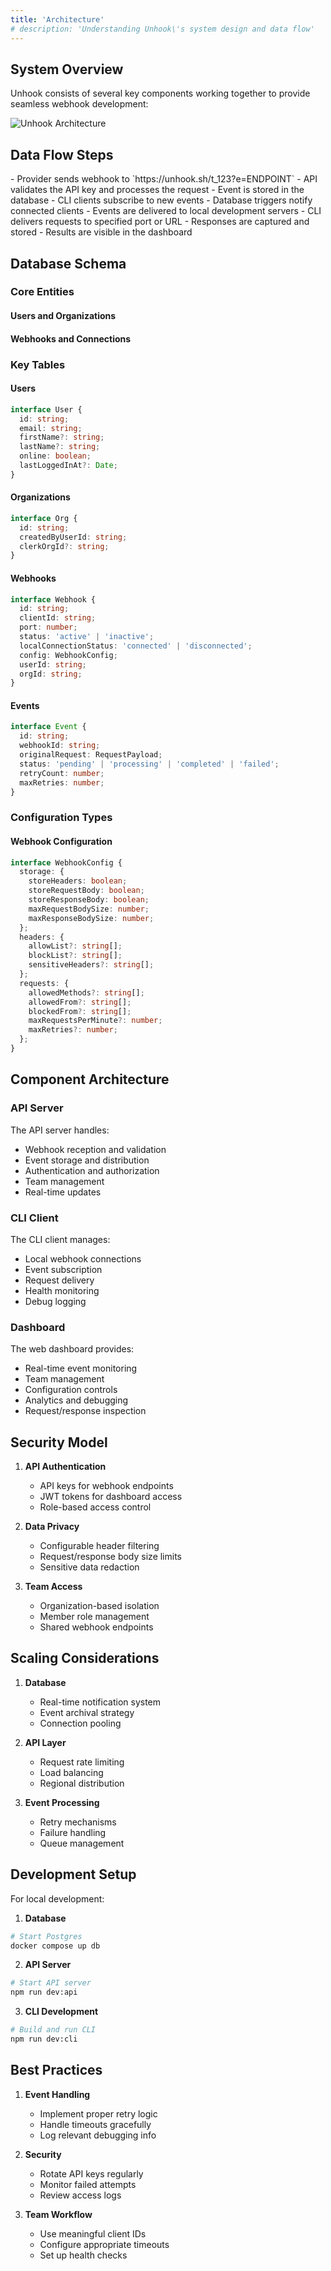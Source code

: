 ```yaml
---
title: 'Architecture'
# description: 'Understanding Unhook\'s system design and data flow'
---
```


## System Overview

Unhook consists of several key components working together to provide seamless webhook development:

<div style={{ display: 'flex', justifyContent: 'center', width: '100%' }}>
  <img src="/images/arch.png" alt="Unhook Architecture" />
</div>

## Data Flow Steps

<Steps>
  <Step title="Webhook Reception">
    - Provider sends webhook to `https://unhook.sh/t_123?e=ENDPOINT`
    - API validates the API key and processes the request
    - Event is stored in the database
  </Step>
  <Step title="Real-time Distribution">
    - CLI clients subscribe to new events
    - Database triggers notify connected clients
    - Events are delivered to local development servers
  </Step>
  <Step title="Local Processing">
    - CLI delivers requests to specified port or URL
    - Responses are captured and stored
    - Results are visible in the dashboard
  </Step>
</Steps>

## Database Schema

### Core Entities

#### Users and Organizations


#### Webhooks and Connections

### Key Tables

#### Users
```typescript
interface User {
  id: string;
  email: string;
  firstName?: string;
  lastName?: string;
  online: boolean;
  lastLoggedInAt?: Date;
}
```

#### Organizations
```typescript
interface Org {
  id: string;
  createdByUserId: string;
  clerkOrgId?: string;
}
```

#### Webhooks
```typescript
interface Webhook {
  id: string;
  clientId: string;
  port: number;
  status: 'active' | 'inactive';
  localConnectionStatus: 'connected' | 'disconnected';
  config: WebhookConfig;
  userId: string;
  orgId: string;
}
```

#### Events
```typescript
interface Event {
  id: string;
  webhookId: string;
  originalRequest: RequestPayload;
  status: 'pending' | 'processing' | 'completed' | 'failed';
  retryCount: number;
  maxRetries: number;
}
```

### Configuration Types

#### Webhook Configuration
```typescript
interface WebhookConfig {
  storage: {
    storeHeaders: boolean;
    storeRequestBody: boolean;
    storeResponseBody: boolean;
    maxRequestBodySize: number;
    maxResponseBodySize: number;
  };
  headers: {
    allowList?: string[];
    blockList?: string[];
    sensitiveHeaders?: string[];
  };
  requests: {
    allowedMethods?: string[];
    allowedFrom?: string[];
    blockedFrom?: string[];
    maxRequestsPerMinute?: number;
    maxRetries?: number;
  };
}
```

## Component Architecture

### API Server

The API server handles:
- Webhook reception and validation
- Event storage and distribution
- Authentication and authorization
- Team management
- Real-time updates

### CLI Client

The CLI client manages:
- Local webhook connections
- Event subscription
- Request delivery
- Health monitoring
- Debug logging

### Dashboard

The web dashboard provides:
- Real-time event monitoring
- Team management
- Configuration controls
- Analytics and debugging
- Request/response inspection

## Security Model

1. **API Authentication**
   - API keys for webhook endpoints
   - JWT tokens for dashboard access
   - Role-based access control

2. **Data Privacy**
   - Configurable header filtering
   - Request/response body size limits
   - Sensitive data redaction

3. **Team Access**
   - Organization-based isolation
   - Member role management
   - Shared webhook endpoints

## Scaling Considerations

1. **Database**
   - Real-time notification system
   - Event archival strategy
   - Connection pooling

2. **API Layer**
   - Request rate limiting
   - Load balancing
   - Regional distribution

3. **Event Processing**
   - Retry mechanisms
   - Failure handling
   - Queue management

## Development Setup

For local development:

1. **Database**
```bash
# Start Postgres
docker compose up db
```

2. **API Server**
```bash
# Start API server
npm run dev:api
```

3. **CLI Development**
```bash
# Build and run CLI
npm run dev:cli
```

## Best Practices

1. **Event Handling**
   - Implement proper retry logic
   - Handle timeouts gracefully
   - Log relevant debugging info

2. **Security**
   - Rotate API keys regularly
   - Monitor failed attempts
   - Review access logs

3. **Team Workflow**
   - Use meaningful client IDs
   - Configure appropriate timeouts
   - Set up health checks